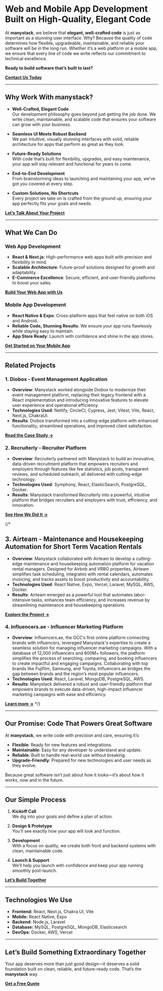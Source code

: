 
# Web and Mobile App Development Built on High-Quality, Elegant Code

At **manystack**, we believe that **elegant, well-crafted code** is just as important as a stunning user interface. Why? Because the quality of code determines how flexible, upgradeable, maintainable, and reliable your software will be in the long run. Whether it’s a web platform or a mobile app, we ensure that every line of code we write reflects our commitment to technical excellence.

**Ready to build software that’s built to last?**

**[Contact Us Today](/contact)**

---

## Why Work With manystack?

- **Well-Crafted, Elegant Code**  
  Our development philosophy goes beyond just getting the job done. We write clean, maintainable, and scalable code that ensures your software can grow with your business.

- **Seamless UI Meets Robust Backend**  
  We pair intuitive, visually stunning interfaces with solid, reliable architecture for apps that perform as great as they look.

- **Future-Ready Solutions**  
  With code that’s built for flexibility, upgrades, and easy maintenance, your app will stay relevant and functional for years to come.

- **End-to-End Development**  
  From brainstorming ideas to launching and maintaining your app, we’ve got you covered at every step.

- **Custom Solutions, No Shortcuts**  
  Every project we take on is crafted from the ground up, ensuring your app perfectly fits your goals and needs.

**[Let’s Talk About Your Project](/contact)**

---

## What We Can Do

### Web App Development
- **React & Next.js**: High-performance web apps built with precision and flexibility in mind.
- **Scalable Architecture**: Future-proof solutions designed for growth and adaptability.
- **E-Commerce Excellence**: Secure, efficient, and user-friendly platforms to boost your sales.

**[Build Your Web App with Us](/contact)**

### Mobile App Development
- **React Native & Expo**: Cross-platform apps that feel native on both iOS and Android.
- **Reliable Code, Stunning Results**: We ensure your app runs flawlessly while staying easy to maintain.
- **App Store Ready**: Launch with confidence and shine in the app stores.

**[Get Started on Your Mobile App](/contact)**

---

## Related Projects

### 1. Diobox - Event Management Application
- **Overview**: Manystack worked alongside Diobox to modernize their event management platform, replacing their legacy frontend with a React implementation and introducing innovative features to elevate user experience and operational efficiency.
- **Technologies Used**: Netlify, CircleCI, Cypress, Jest, Vitest, Vite, React, Next.js, ChakraUI.
- **Results**: Diobox transformed into a cutting-edge platform with enhanced functionality, streamlined operations, and improved client satisfaction.

**[Read the Case Study →](/projects/diobox)**

### 2. Recruiterly - Recruiter Platform
- **Overview**: Recruiterly partnered with Manystack to build an innovative, data-driven recruitment platform that empowers recruiters and employers through features like fee statistics, job posts, transparent reviews, and scheduled outreach, all delivered with cutting-edge technology.
- **Technologies Used**: Symphony, React, ElasticSearch, PostgreSQL, Docker.
- **Results**: Manystack transformed Recruiterly into a powerful, intuitive platform that bridges recruiters and employers with trust, efficiency, and innovation.

**[See How We Did It →](/projects/recruiterly)**

{/*
## 3. Airteam - Maintenance and Housekeeping Automation for Short Term Vacation Rentals
- **Overview**: Manystack collaborated with Airteam to develop a cutting-edge maintenance and housekeeping automation platform for vacation rental managers. Designed for Airbnb and VRBO properties, Airteam simplifies task scheduling, integrates with rental calendars, automates invoicing, and tracks assets to boost productivity and accountability.  
- **Technologies Used**: React Native, Expo, Vercel, Laravel, MySQL, AWS, Docker.  
- **Results**: Airteam emerged as a powerful tool that automates labor-intensive tasks, enhances team efficiency, and increases revenue by streamlining maintenance and housekeeping operations.  

**[Explore the Project →](/projects/airteam)**

### 4. Influencers.ae - Influencer Marketing Platform
- **Overview**: Influencers.ae, the GCC’s first online platform connecting brands with influencers, leveraged Manystack's expertise to create a seamless solution for managing influencer marketing campaigns. With a database of 12,000 influencers and 600M+ followers, the platform simplifies the process of searching, comparing, and booking influencers to create impactful and engaging campaigns. Collaborating with top brands like Fujifilm, Samsung, and Toyota, Influencers.ae bridges the gap between brands and the region’s most popular influencers.  
- **Technologies Used**: React, Laravel, MongoDB, PostgreSQL, AWS.  
- **Results**: Manystack delivered a robust and user-friendly platform that empowers brands to execute data-driven, high-impact influencer marketing campaigns with ease and efficiency.

**[Learn more →](/projects/influencers-ae)**
*/}

---

## Our Promise: Code That Powers Great Software

At **manystack**, we write code with precision and care, ensuring it’s:
- **Flexible**: Ready for new features and integrations.
- **Maintainable**: Easy for any developer to understand and update.
- **Reliable**: Built to handle real-world use without breaking.
- **Upgrade-Friendly**: Prepared for new technologies and user needs as they evolve.

Because great software isn’t just about how it looks—it’s about how it works, now and in the future.

---

## Our Simple Process

1. **Kickoff Call**  
   We dig into your goals and define a plan of action.  

2. **Design & Prototype**  
   You’ll see exactly how your app will look and function.

3. **Development**  
   With a focus on quality, we create both front and backend systems with clean, maintainable code.

4. **Launch & Support**  
   We’ll help you launch with confidence and keep your app running smoothly post-launch.

**[Let’s Build Together](/contact)**

---

## Technologies We Use
- **Frontend:** React, Next.js, Chakra UI, Vite
- **Mobile:** React Native, Expo
- **Backend:** Node.js, Laravel
- **Database:** MySQL, PostgreSQL, MongoDB, Elasticsearch
- **DevOps:** Docker, AWS, Vercel

---

## Let’s Build Something Extraordinary Together

Your app deserves more than just good design—it deserves a solid foundation built on clean, reliable, and future-ready code. That’s the **manystack** way.

**[Get a Free Quote](/contact)**  
